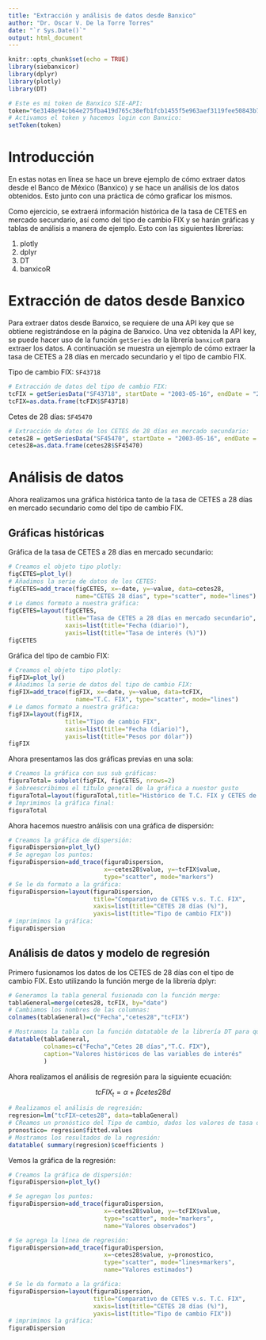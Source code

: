 ```yaml
---
title: "Extracción y análisis de datos desde Banxico"
author: "Dr. Oscar V. De la Torre Torres"
date: "`r Sys.Date()`"
output: html_document
---
```


```r
knitr::opts_chunk$set(echo = TRUE)
library(siebanxicor)
library(dplyr)
library(plotly)
library(DT)

# Este es mi token de Banxico SIE-API:
token="6e3148e94cb64e275fba419d765c38efb1fcb1455f5e963aef3119fee50843b7"
# Activamos el token y hacemos login con Banxico:
setToken(token)
```

# Introducción

En estas notas en línea se hace un breve ejemplo de cómo extraer datos desde el Banco de México (Banxico) y se hace un análisis de los datos obtenidos. Esto junto con una práctica de cómo graficar los mismos.

Como ejercicio, se extraerá información histórica de la tasa de CETES en mercado secundario, así como del tipo de cambio FIX y se harán gráficas y tablas de análisis a manera de ejemplo. Esto con las siguientes librerías:

1. plotly
2. dplyr
3. DT
4. banxicoR

# Extracción de datos desde Banxico

Para extraer datos desde Banxico, se requiere de una API key que se obtiene registrándose en la página de Banxico. Una vez obtenida la API key, se puede hacer uso de la función `getSeries` de la librería `banxicoR` para extraer los datos. A continuación se muestra un ejemplo de cómo extraer la tasa de CETES a 28 días en mercado secundario y el tipo de cambio FIX.

Tipo de cambio FIX: `SF43718`
```r
# Extracción de datos del tipo de cambio FIX:
tcFIX = getSeriesData("SF43718", startDate = "2003-05-16", endDate = "2024-07-09")
tcFIX=as.data.frame(tcFIX$SF43718)
```

Cetes de 28 días: `SF45470`
```r
# Extracción de datos de los CETES de 28 días en mercado secundario:
cetes28 = getSeriesData("SF45470", startDate = "2003-05-16", endDate = "2024-07-09")
cetes28=as.data.frame(cetes28$SF45470)
```

# Análisis de datos

Ahora realizamos una gráfica histórica tanto de la tasa de CETES a 28 días en mercado secundario como del tipo de cambio FIX. 

## Gráficas históricas

Gráfica de la tasa de CETES a 28 días en mercado secundario:

```r
# Creamos el objeto tipo plotly:
figCETES=plot_ly()
# Añadimos la serie de datos de los CETES:
figCETES=add_trace(figCETES, x=~date, y=~value, data=cetes28,
                   name="CETES 28 días", type="scatter", mode="lines")
# Le damos formato a nuestra gráfica:
figCETES=layout(figCETES, 
                title="Tasa de CETES a 28 días en mercado secundario",
                xaxis=list(title="Fecha (diario)"), 
                yaxis=list(title="Tasa de interés (%)"))
figCETES
```

Gráfica del tipo de cambio FIX:

```r
# Creamos el objeto tipo plotly:
figFIX=plot_ly()
# Añadimos la serie de datos del tipo de cambio FIX:
figFIX=add_trace(figFIX, x=~date, y=~value, data=tcFIX,
                   name="T.C. FIX", type="scatter", mode="lines")
# Le damos formato a nuestra gráfica:
figFIX=layout(figFIX, 
                title="Tipo de cambio FIX",
                xaxis=list(title="Fecha (diario)"), 
                yaxis=list(title="Pesos por dólar"))
figFIX
```

Ahora presentamos las dos gráficas previas en una sola:

```r
# Creamos la gráfica con sus sub gráficas:
figuraTotal= subplot(figFIX, figCETES, nrows=2)
# Sobreescribimos el título general de la gráfica a nuestor gusto
figuraTotal=layout(figuraTotal,title="Histórico de T.C. FIX y CETES de 28d")
# Imprimimos la gráfica final:
figuraTotal
```

Ahora hacemos nuestro análisis con una gráfica de dispersión:

```r
# Creamos la gráfica de dispersión:
figuraDispersion=plot_ly()
# Se agregan los puntos:
figuraDispersion=add_trace(figuraDispersion,
                           x=~cetes28$value, y=~tcFIX$value,
                           type="scatter", mode="markers")
# Se le da formato a la gráfica:
figuraDispersion=layout(figuraDispersion,
                        title="Comparativo de CETES v.s. T.C. FIX",
                        xaxis=list(title="CETES 28 días (%)"),
                        yaxis=list(title="Tipo de cambio FIX"))
# imprimimos la gráfica:
figuraDispersion
```

## Análisis de datos y modelo de regresión

Primero fusionamos los datos de los CETES de 28 días con el tipo de cambio FIX. Esto utilizando la función merge de la librería dplyr:

```r
# Generamos la tabla general fusionada con la función merge:
tablaGeneral=merge(cetes28, tcFIX, by="date")
# Cambiamos los nombres de las columnas:
colnames(tablaGeneral)=c("Fecha","cetes28","tcFIX")

# Mostramos la tabla con la función datatable de la librería DT para que sea presentada en una página web:
datatable(tablaGeneral,
          colnames=c("Fecha","Cetes 28 días","T.C. FIX"),
          caption="Valores históricos de las variables de interés"
          )
```

Ahora realizamos el análisis de regresión para la siguiente ecuación:

$$tcFIX_t=\alpha+\beta cetes28d$$
```r
# Realizamos el análisis de regresión:  
regresion=lm("tcFIX~cetes28", data=tablaGeneral)
# CReamos un pronóstico del Tipo de cambio, dados los valores de tasa de CETEs de 28 días:
pronostico= regresion$fitted.values
# Mostramos los resultados de la regresión:
datatable( summary(regresion)$coefficients )
```
Vemos la gráfica de la regresión:

```r
# Creamos la gráfica de dispersión:
figuraDispersion=plot_ly()

# Se agregan los puntos:
figuraDispersion=add_trace(figuraDispersion,
                           x=~cetes28$value, y=~tcFIX$value,
                           type="scatter", mode="markers",
                           name="Valores observados")

# Se agrega la línea de regresión:
figuraDispersion=add_trace(figuraDispersion,
                           x=~cetes28$value, y=pronostico,
                           type="scatter", mode="lines+markers",
                           name="Valores estimados")

# Se le da formato a la gráfica:
figuraDispersion=layout(figuraDispersion,
                        title="Comparativo de CETES v.s. T.C. FIX",
                        xaxis=list(title="CETES 28 días (%)"),
                        yaxis=list(title="Tipo de cambio FIX"))
# imprimimos la gráfica:
figuraDispersion
```





